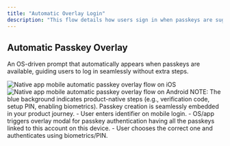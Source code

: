 ```yaml
---
title: "Automatic Overlay Login"
description: "This flow details how users sign in when passkeys are suggested based on context or user action. The flow improves both security and convenience by conditionally offering a passwordless login if a passkey is available on the device."
---
```


## Automatic Passkey Overlay

An OS-driven prompt that automatically appears when passkeys are available, guiding users to log in seamlessly without extra steps.

<Tabs>
<Tab title="iOS">
    <Frame caption="Native: iOS automatic passkey overlay flow">
        <img
            src="/images/authentication-flow/native-app/automatic-passkey-overlay-ios-native.png"
            alt="Native app mobile automatic passkey overlay flow on iOS"
        />
    </Frame>
</Tab>

  <Tab title="Android">
    <Frame caption="Native: Android automatic passkey overlay flow">
      <img src="/images/authentication-flow/native-app/automatic-passkey-overlay-android-native.png" alt="Native app mobile automatic passkey overlay flow on Android" />
    </Frame>
  </Tab>
</Tabs>

<Info>
    NOTE: The blue background indicates product-native steps (e.g., verification
    code, setup PIN, enabling biometrics). Passkey creation is seamlessly
    embedded in your product journey.
</Info>

<Steps>
    <Step title="Login via auto-suggested passkey via modal">
        - User enters identifier on mobile login.
        - OS/app triggers overlay modal for passkey authentication having all the passkeys linked to this
        account on this device.
        - User chooses the correct one and authenticates
        using biometrics/PIN.
    </Step>

</Steps>
